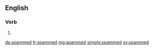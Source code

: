 ==English==

===Verb===
{{head|en}}

# {{en-past of|spam}}

[[de:spammed]]
[[fr:spammed]]
[[mg:spammed]]
[[simple:spammed]]
[[sv:spammed]]